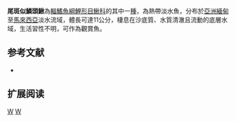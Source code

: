 {{Speciesbox 
| taxon = Lepidocephalichthys birmanicus
| status = NE
| status_system = IUCN3.1
| authority =  [[Rendahl|Rendahl]], 1948
| synonyms = *''Lepidocephalus guntea birmanicus,Rendahl, 1948''
*''Lepidocephalus birmanicus,Rendahl, 1948''
}}
'''尾斑似鱗頭鰍'''為[[輻鰭魚綱|輻鰭魚綱]][[鯉形目|鯉形目]][[鰍科|鰍科]]的其中一[[種|種]]，為熱帶淡水魚，分布於[[亞洲|亞洲]][[緬甸|緬甸]]至[[馬來西亞|馬來西亞]]淡水流域，體長可達11公分，棲息在沙底質、水質清澈且流動的底層水域，生活習性不明，可作為觀賞魚。

==参考文献==
{{refbegin}}
*{{FishBase_species|genus=Lepidocephalichthys|species=birmanicus|year=2014|month=2}}
{{refend}}

== 扩展阅读 ==
{{refbegin}}
{{wikispecies-inline|Lepidocephalichthys birmanicus|尾斑似鱗頭鰍}}
{{refend}}
{{Taxonbar|from=Q5653119}}

[[Category:觀賞魚|W]]
[[Category:似鱗頭鰍屬|W]]


{{魚類小作品}}